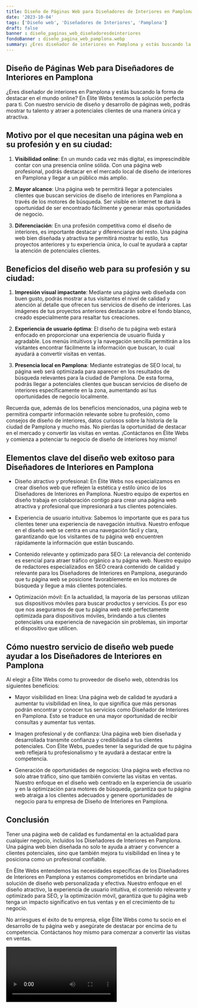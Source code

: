 ```yaml
---
title: Diseño de Páginas Web para Diseñadores de Interiores en Pamplona
date: '2023-10-04'
tags: ['Diseño web', 'Diseñadores de Interiores', 'Pamplona']
draft: false
banner : diseño_paginas_web_diseñadoresdeinteriores
fondoBanner : diseño_pagina_web_pamplona.webp
summary: ¿Eres diseñador de interiores en Pamplona y estás buscando la forma de destacar en el mundo online? En Élite Webs tenemos la solución perfecta para ti. Con nuestro servicio de diseño y desarrollo de páginas web, podrás mostrar tu talento y atraer a potenciales clientes de una manera única y atractiva.
---
```


## Diseño de Páginas Web para Diseñadores de Interiores en Pamplona

¿Eres diseñador de interiores en Pamplona y estás buscando la forma de destacar en el mundo online? En Élite Webs tenemos la solución perfecta para ti. Con nuestro servicio de diseño y desarrollo de páginas web, podrás mostrar tu talento y atraer a potenciales clientes de una manera única y atractiva.

## Motivo por el que necesitan una página web en su profesión y en su ciudad:

1. **Visibilidad online**: En un mundo cada vez más digital, es imprescindible contar con una presencia online sólida. Con una página web profesional, podrás destacar en el mercado local de diseño de interiores en Pamplona y llegar a un público más amplio.

2. **Mayor alcance**: Una página web te permitirá llegar a potenciales clientes que buscan servicios de diseño de interiores en Pamplona a través de los motores de búsqueda. Ser visible en internet te dará la oportunidad de ser encontrado fácilmente y generar más oportunidades de negocio.

3. **Diferenciación**: En una profesión competitiva como el diseño de interiores, es importante destacar y diferenciarse del resto. Una página web bien diseñada y atractiva te permitirá mostrar tu estilo, tus proyectos anteriores y tu experiencia única, lo cual te ayudará a captar la atención de potenciales clientes.

## Beneficios del diseño web para su profesión y su ciudad:

1. **Impresión visual impactante**: Mediante una página web diseñada con buen gusto, podrás mostrar a tus visitantes el nivel de calidad y atención al detalle que ofrecen tus servicios de diseño de interiores. Las imágenes de tus proyectos anteriores destacarán sobre el fondo blanco, creado especialmente para resaltar tus creaciones.

2. **Experiencia de usuario óptima**: El diseño de tu página web estará enfocado en proporcionar una experiencia de usuario fluida y agradable. Los menús intuitivos y la navegación sencilla permitirán a los visitantes encontrar fácilmente la información que buscan, lo cual ayudará a convertir visitas en ventas.

3. **Presencia local en Pamplona**: Mediante estrategias de SEO local, tu página web será optimizada para aparecer en los resultados de búsqueda relevantes para la ciudad de Pamplona. De esta forma, podrás llegar a potenciales clientes que buscan servicios de diseño de interiores específicamente en la zona, aumentando así tus oportunidades de negocio localmente.

Recuerda que, además de los beneficios mencionados, una página web te permitirá compartir información relevante sobre tu profesión, como consejos de diseño de interiores, datos curiosos sobre la historia de la ciudad de Pamplona y mucho más. No pierdas la oportunidad de destacar en el mercado y convertir las visitas en ventas. ¡Contáctanos en Élite Webs y comienza a potenciar tu negocio de diseño de interiores hoy mismo!

<GifSeo />

<Cta />

## Elementos clave del diseño web exitoso para Diseñadores de Interiores en Pamplona

- Diseño atractivo y profesional: En Élite Webs nos especializamos en crear diseños web que reflejen la estética y estilo único de los Diseñadores de Interiores en Pamplona. Nuestro equipo de expertos en diseño trabaja en colaboración contigo para crear una página web atractiva y profesional que impresionará a tus clientes potenciales.

- Experiencia de usuario intuitiva: Sabemos lo importante que es para tus clientes tener una experiencia de navegación intuitiva. Nuestro enfoque en el diseño web se centra en una navegación fácil y clara, garantizando que los visitantes de tu página web encuentren rápidamente la información que están buscando.

- Contenido relevante y optimizado para SEO: La relevancia del contenido es esencial para atraer tráfico orgánico a tu página web. Nuestro equipo de redactores especializados en SEO creará contenido de calidad y relevante para los Diseñadores de Interiores en Pamplona, asegurando que tu página web se posicione favorablemente en los motores de búsqueda y llegue a más clientes potenciales.

- Optimización móvil: En la actualidad, la mayoría de las personas utilizan sus dispositivos móviles para buscar productos y servicios. Es por eso que nos aseguramos de que tu página web esté perfectamente optimizada para dispositivos móviles, brindando a tus clientes potenciales una experiencia de navegación sin problemas, sin importar el dispositivo que utilicen.

## Cómo nuestro servicio de diseño web puede ayudar a los Diseñadores de Interiores en Pamplona

Al elegir a Élite Webs como tu proveedor de diseño web, obtendrás los siguientes beneficios:

- Mayor visibilidad en línea: Una página web de calidad te ayudará a aumentar tu visibilidad en línea, lo que significa que más personas podrán encontrar y conocer tus servicios como Diseñador de Interiores en Pamplona. Esto se traduce en una mayor oportunidad de recibir consultas y aumentar tus ventas.

- Imagen profesional y de confianza: Una página web bien diseñada y desarrollada transmite confianza y credibilidad a tus clientes potenciales. Con Élite Webs, puedes tener la seguridad de que tu página web reflejará tu profesionalismo y te ayudará a destacar entre la competencia.

- Generación de oportunidades de negocios: Una página web efectiva no solo atrae tráfico, sino que también convierte las visitas en ventas. Nuestro enfoque en el diseño web centrado en la experiencia de usuario y en la optimización para motores de búsqueda, garantiza que tu página web atraiga a los clientes adecuados y genere oportunidades de negocio para tu empresa de Diseño de Interiores en Pamplona.

## Conclusión

Tener una página web de calidad es fundamental en la actualidad para cualquier negocio, incluidos los Diseñadores de Interiores en Pamplona. Una página web bien diseñada no solo te ayuda a atraer y convencer a clientes potenciales, sino que también mejora tu visibilidad en línea y te posiciona como un profesional confiable.

En Élite Webs entendemos las necesidades específicas de los Diseñadores de Interiores en Pamplona y estamos comprometidos en brindarte una solución de diseño web personalizada y efectiva. Nuestro enfoque en el diseño atractivo, la experiencia de usuario intuitiva, el contenido relevante y optimizado para SEO, y la optimización móvil, garantiza que tu página web tenga un impacto significativo en tus ventas y en el crecimiento de tu negocio.

No arriesgues el éxito de tu empresa, elige Élite Webs como tu socio en el desarrollo de tu página web y asegúrate de destacar por encima de tu competencia. Contáctanos hoy mismo para comenzar a convertir las visitas en ventas.

<Video />

<CtaBot job='Diseñadores de Interiores' city='Pamplona'/>

<Gmaps query='Pamplona+españa+maps' />